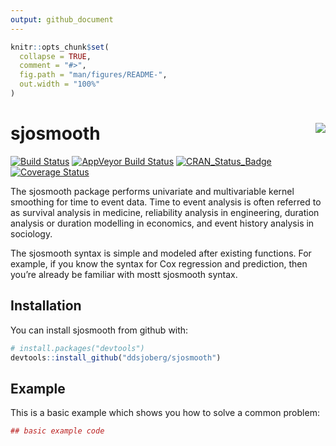 ```yaml
---
output: github_document
---
```


<!-- README.md is generated from README.Rmd. Please edit that file -->

```r
knitr::opts_chunk$set(
  collapse = TRUE,
  comment = "#>",
  fig.path = "man/figures/README-",
  out.width = "100%"
)
```

# sjosmooth <img src="man/figures/logo-small.png" align="right" />

<!-- 
[![AppVeyor Build Status](https://ci.appveyor.com/api/projects/status/github/ddsjoberg/sjosmooth?branch=master&svg=true)](https://ci.appveyor.com/project/ddsjoberg/sjosmooth)
[![packageversion](https://img.shields.io/badge/Package%20version-0.1.0-orange.svg?style=flat-square)](commits/master)
--> 

[![Build Status](https://travis-ci.org/ddsjoberg/sjosmooth.svg?branch=master)](https://travis-ci.org/ddsjoberg/sjosmooth)
[![AppVeyor Build Status](https://ci.appveyor.com/api/projects/status/github/ddsjoberg/sjosmooth?branch=master&svg=true)](https://ci.appveyor.com/project/ddsjoberg/sjosmooth)
[![CRAN_Status_Badge](http://www.r-pkg.org/badges/version/sjosmooth)](https://cran.r-project.org/package=sjosmooth)
[![Coverage Status](https://img.shields.io/codecov/c/github/ddsjoberg/sjosmooth/master.svg)](https://codecov.io/github/ddsjoberg/sjosmooth?branch=master)

The sjosmooth package performs univariate and multivariable kernel smoothing for time to event data.  Time to event analysis is often referred to as survival analysis in medicine, reliability analysis in engineering, duration analysis or duration modelling in economics, and event history analysis in sociology.  

The sjosmooth syntax is simple and modeled after existing functions. For example, if you know the syntax for Cox regression and prediction, then you're already be familiar with mostt sjosmooth syntax.  

## Installation

You can install sjosmooth from github with:

```r
# install.packages("devtools")
devtools::install_github("ddsjoberg/sjosmooth")
```

## Example

This is a basic example which shows you how to solve a common problem:

```r
## basic example code
```
